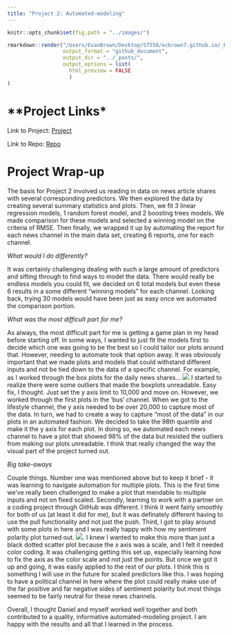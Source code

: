 ```yaml
---
title: "Project 2: Automated-modeling"
---
```

```r
knitr::opts_chunk$set(fig.path = "../images/")
```

``` r
rmarkdown::render("/Users/EvanBrown/Desktop/ST558/ecbrown7.github.io/_Rmd/2022-07-10-evanbrown-project2-blog-post.Rmd", 
                  output_format = "github_document", 
                  output_dir = "../_posts/",
                  output_options = list(
                    html_preview = FALSE
                    )
)
```


# **Project Links*

Link to Project: [Project](https://github.com/ecbrown7/ST558_project2)  

Link to Repo: [Repo](https://github.com/ecbrown7/ST558_project2.git)  


# **Project Wrap-up**

The basis for Project 2 involved us reading in data on news article shares with several corresponding predictors. We then explored the data by creating several summary statistics and plots. Then, we fit 3 linear regression models, 1 random forest model, and 2 boosting trees models. We made comparison for these models and selected a winning model on the criteria of RMSE. Then finally, we wrapped it up by automating the report for each news channel in the main data set, creating 6 reports, one for each channel. 

*What would I do differently?*

It was certainly challenging dealing with such a large amount of predictors and sifting through to find ways to model the data. There would really be endless models you could fit, we decided on 6 total models but even these 6 results in a some different "winning models" for each channel. Looking back, trying 30 models would have been just as easy once we automated the comparison portion. 

*What was the most difficult part for me?*

As always, the most difficult part for me is getting a game plan in my head before starting off. In some ways, I wanted to just fit the models first to decide which one was going to be the best so I could tailor our plots around that. However, needing to automate took that option away. It was obviously important that we made plots and models that could withstand different inputs and not be tied down to the data of a specific channel. For example, as I worked through the box plots for the daily news shares...
![](https://github.com/ecbrown7/ST558_project2/blob/main/README_files/figure-gfmunnamed-chunk-8-1.png)
I started to realize there were some outliers that made the boxplots unreadable. Easy fix, I thought. Just set the y axis limit to 10,000 and move on. However, we worked through the first plots in the 'bus' channel. When we got to the lifestyle channel, the y axis needed to be over 20,000 to capture most of the data. In turn, we had to create a way to capture "most of the data" in our plots in an automated fashion. We decided to take the 98th quantile and make it the y axis for each plot. In doing so, we automated each news channel to have a plot that showed 98% of the data but resisted the outliers from making our plots unreadable. I think that really changed the way the visual part of the project turned out. 

*Big take-aways*

Couple things. Number one was mentioned above but to keep it brief - it was learning to navigate automation for multiple plots. This is the first time we've really been challenged to make a plot that mendable to multiple inputs and not on fixed scaled. Secondly, learning to work with a partner on a coding project through GitHub was different. I think it went fairly smoothly for both of us (at least it did for me), but it was definately different having to use the pull functionality and not just the push. Third, I got to play around with some plots in here and I was really happy with how my sentiment polarity plot turned out. ![](https://github.com/ecbrown7/ST558_project2/blob/main/README_files/figure-gfmunnamed-chunk-9-1.png).
I knew I wanted to make this more than just a black dotted scatter plot because the x axis was a scale, and I felt it needed color coding. It was challenging getting this set up, especially learning how to fix the axis as the color scale and not just the points. But once we got it up and going, it was easily applied to the rest of our plots. I think this is something I will use in the future for scaled predictors like this. I was hoping to have a political channel in here where the plot could really make use of the far positive and far negative sides of sentiment polarity but most things seemed to be fairly neutral for these news channels. 

Overall, I thought Daniel and myself worked well together and both contributed to a quality, informative automated-modeling project. I am happy with the results and all that I learned in the process. 






